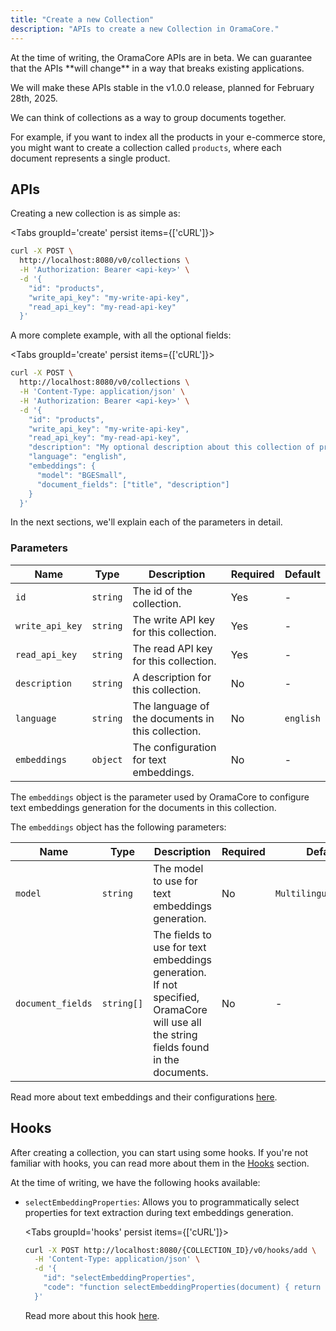 ```yaml
---
title: "Create a new Collection"
description: "APIs to create a new Collection in OramaCore."
---
```


<Callout type='warn'>
At the time of writing, the OramaCore APIs are in beta. We can guarantee that the APIs **will change** in a way that breaks existing applications.

We will make these APIs stable in the v1.0.0 release, planned for February 28th, 2025.
</Callout>

We can think of collections as a way to group documents together.

For example, if you want to index all the products in your e-commerce store, you might want to create a collection called `products`, where each document represents a single product.

## APIs

Creating a new collection is as simple as:

<Tabs groupId='create' persist items={['cURL']}>
```bash tab="cURL"
curl -X POST \
  http://localhost:8080/v0/collections \
  -H 'Authorization: Bearer <api-key>' \
  -d '{
    "id": "products",
    "write_api_key": "my-write-api-key",
    "read_api_key": "my-read-api-key"
  }'
```
</Tabs>

A more complete example, with all the optional fields:

<Tabs groupId='create' persist items={['cURL']}>
```bash tab="cURL"
curl -X POST \
  http://localhost:8080/v0/collections \
  -H 'Content-Type: application/json' \
  -H 'Authorization: Bearer <api-key>' \
  -d '{
    "id": "products",
    "write_api_key": "my-write-api-key",
    "read_api_key": "my-read-api-key",
    "description": "My optional description about this collection of products",
    "language": "english",
    "embeddings": {
      "model": "BGESmall",
      "document_fields": ["title", "description"]
    }
  }'
```
</Tabs>

In the next sections, we'll explain each of the parameters in detail.

### Parameters

| Name           | Type     | Description | Required | Default |
| -------------- | -------- | ----------- | -------- | ------- |
| `id`         | `string`   | The id of the collection. | Yes | - |
| `write_api_key` | `string`   | The write API key for this collection. | Yes | - |
| `read_api_key`  | `string`   | The read API key for this collection. | Yes | - |
| `description`   | `string`   | A description for this collection. | No | - |
| `language`      | `string`   | The language of the documents in this collection. | No | `english` |
| `embeddings`    | `object`   | The configuration for text embeddings. | No | - |

The `embeddings` object is the parameter used by OramaCore to configure text embeddings generation for the documents in this collection.

The `embeddings` object has the following parameters:

| Name             | Type     | Description | Required | Default |
| ---------------- | -------- | ----------- | -------- | ------- |
| `model`          | `string`   | The model to use for text embeddings generation. | No | `MultilingualE5Small` |
| `document_fields` | `string[]` | The fields to use for text embeddings generation. If not specified, OramaCore will use all the string fields found in the documents. | No | - |

Read more about text embeddings and their configurations [here](/docs/text-embeddings).

## Hooks

After creating a collection, you can start using some hooks. If you're not familiar with hooks, you can read more about them in the [Hooks](/docs/javascript-hooks/introduction) section.


At the time of writing, we have the following hooks available:

- `selectEmbeddingProperties`: Allows you to programmatically select properties for text extraction during text embeddings generation.

  <Tabs groupId='hooks' persist items={['cURL']}>
  ```bash tab="cURL"
  curl -X POST http://localhost:8080/{COLLECTION_ID}/v0/hooks/add \
    -H 'Content-Type: application/json' \
    -d '{
      "id": "selectEmbeddingProperties",
      "code": "function selectEmbeddingProperties(document) { return document.title; }"
    }'
  ```
  </Tabs>

  Read more about this hook [here](/docs/javascript-hooks/selectEmbeddingProperties).